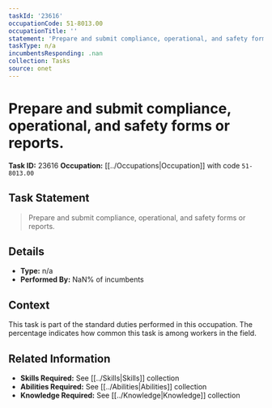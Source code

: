 ```yaml
---
taskId: '23616'
occupationCode: 51-8013.00
occupationTitle: ''
statement: 'Prepare and submit compliance, operational, and safety forms or reports.'
taskType: n/a
incumbentsResponding: .nan
collection: Tasks
source: onet
---
```

# Prepare and submit compliance, operational, and safety forms or reports.

**Task ID:** 23616
**Occupation:** [[../Occupations|Occupation]] with code `51-8013.00`

## Task Statement

> Prepare and submit compliance, operational, and safety forms or reports.

## Details

- **Type:** n/a
- **Performed By:** NaN% of incumbents

## Context

This task is part of the standard duties performed in this occupation. The percentage indicates how common this task is among workers in the field.

## Related Information

- **Skills Required:** See [[../Skills|Skills]] collection
- **Abilities Required:** See [[../Abilities|Abilities]] collection
- **Knowledge Required:** See [[../Knowledge|Knowledge]] collection
